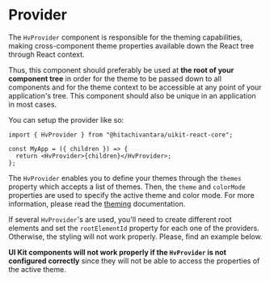 
<Meta title="Guides/Provider" component={HvProvider} />

# Provider

The `HvProvider` component is responsible for the theming capabilities, making cross-component theme properties available down the React tree through React context.

Thus, this component should preferably be used at **the root of your component tree** in order for the theme to be passed down to all components and for the theme
context to be accessible at any point of your application's tree. This component should also be unique in an application in most cases.

You can setup the provider like so:

```tsx
import { HvProvider } from "@hitachivantara/uikit-react-core";

const MyApp = ({ children }) => {
  return <HvProvider>{children}</HvProvider>;
};
```

<ArgsTable of={HvProvider} />

The `HvProvider` enables you to define your themes through the `themes` property which accepts a list of themes. Then, the `theme` and `colorMode` properties
are used to specify the active theme and color mode. For more information, please read the [theming](/docs/guides-theming-default-themes--main-ds-5) documentation.

If several `HvProvider`'s are used, you'll need to create different root elements and set the `rootElementId` property for each one of the providers.
Otherwise, the styling will not work properly. Please, find an example below.

<Canvas>
  <Story name="Main">
    <div
      style={{
        display: "flex",
        flexDirection: "row",
        justifyContent: "start",
        alignItems: "center",
        gap: "20px",
        flexWrap: "wrap",
      }}
    >
      <div id="hv-root-ds5-dawn-docs-provider">
        <HvProvider
          rootElementId="hv-root-ds5-dawn-docs-provider"
          colorMode="dawn"
        >
          <ProviderSample label="DS5 Dawn" />
        </HvProvider>
      </div>
      <div id="hv-root-ds5-wicked-docs-provider">
        <HvProvider
          rootElementId="hv-root-ds5-wicked-docs-provider"
          colorMode="wicked"
        >
          <ProviderSample label="DS5 Wicked" />
        </HvProvider>
      </div>
      <div id="hv-root-ds3-dawn-docs-provider">
        <HvProvider
          rootElementId="hv-root-ds3-dawn-docs-provider"
          themes={[ds3]}
          colorMode="dawn"
        >
          <ProviderSample label="DS3 Dawn" />
        </HvProvider>
      </div>
      <div id="hv-root-ds3-wicked-docs-provider">
        <HvProvider
          rootElementId="hv-root-ds3-wicked-docs-provider"
          themes={[ds3]}
          colorMode="wicked"
        >
          <ProviderSample label="DS3 Wicked" />
        </HvProvider>
      </div>
    </div>
  </Story>
</Canvas>

**UI Kit components will not work properly if the `HvProvider` is not configured correctly** since they will not be able to access the properties of the active theme.
